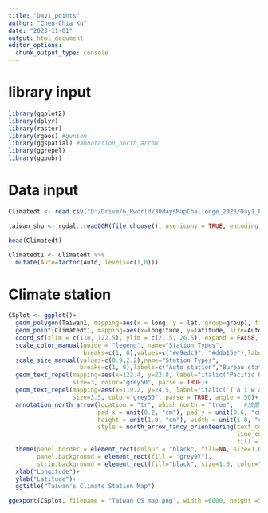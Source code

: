 ```yaml
---
title: "Day1_points"
author: "Chen-Chia Ku"
date: "2023-11-01"
output: html_document
editor_options: 
  chunk_output_type: console
---
```

# library input
```r
library(ggplot2)
library(dplyr)
library(raster)
library(rgeos) #gunion
library(ggspatial) #annotation_north_arrow
library(ggrepel)
library(ggpubr)

```

# Data input
```r
Climatedt <- read.csv("D:/Drive/6_Rworld/30daysMapChallenge_2023/Day1_Points/TaiwanClimateStationAll_202003.csv", fileEncoding = "Big5")

taiwan_shp <- rgdal::readOGR(file.choose(), use_iconv = TRUE, encoding = "UTF-8")

head(Climatedt)
```


```r
Climatedt1 <- Climatedt %>%
  mutate(Auto=factor(Auto, levels=c(1,0)))
```

# Climate station
```r
CSplot <- ggplot()+
  geom_polygon(Taiwan1, mapping=aes(x = long, y = lat, group=group), fill="#344e41", colour="Black", size=1.2)+
  geom_point(Climatedt1, mapping=aes(x=longitude, y=latitude, size=Auto, color=Auto) )+  
  coord_sf(xlim = c(118, 122.5), ylim = c(21.5, 26.5), expand = FALSE, crs=4326)+
  scale_color_manual(guide = "legend", name="Station Types",
                     breaks=c(1, 0),values=c("#e9edc9", "#dda15e"),labels=c("Auto station","Bureau station"))+
  scale_size_manual(values=c(0.9,2.2),name="Station Types",
                    breaks=c(1, 0),labels=c("Auto station","Bureau station"))+
  geom_text_repel(mapping=aes(x=122.4, y=22.8, label="italic('Pacific Ocean')"), 
                  size=3, color="grey50", parse = TRUE)+
  geom_text_repel(mapping=aes(x=119.2, y=24.5, label="italic('T a i w a n  T r a i t')"), 
                  size=3.5, color="grey50", parse = TRUE, angle = 50)+
  annotation_north_arrow(location = "tr", which_north = "true",   #放置指北針
                         pad_x = unit(0.2, "cm"), pad_y = unit(0.6, "cm"), 
                         height = unit(1.0, "cm"), width = unit(1.0, "cm") , 
                         style = north_arrow_fancy_orienteering(text_col = 'grey10', 
                                                                line_col = 'grey10',
                                                                fill = 'grey10'))+
  theme(panel.border = element_rect(colour = "black", fill=NA, size=1.0),
        panel.background = element_rect(fill = "grey97"),
        strip.background = element_rect(fill="black", size=1.0, color="black"))+
  xlab("Longitude")+
  ylab("Latitude")+
  ggtitle("Taiwan's Climate Station Map")

ggexport(CSplot, filename = "Taiwan CS map.png", width =6000, height =5400, res =900 )

```
